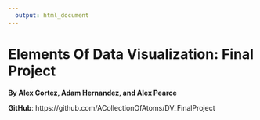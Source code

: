 ```yaml
---
  output: html_document
---
```

  Elements Of Data Visualization: Final Project
===
  __By Alex Cortez, Adam Hernandez, and Alex Pearce__

__GitHub__: https://github.com/ACollectionOfAtoms/DV_FinalProject

